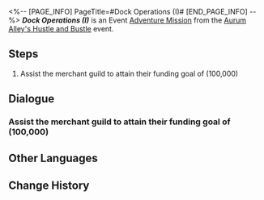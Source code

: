 <%-- [PAGE_INFO]
PageTitle=#Dock Operations (I)#
[END_PAGE_INFO] --%>
{{Stub|Dialogue.}}
{{Mission Infobox
|id            = 8003220
|title         = 
|image         = <!--Mission Dock Operations (I).png-->
|type          = Adventure
|event_name    = Aurum Alley's Hustle and Bustle
|chapter       = Aurum Alley's Hustle and Bustle
|requirements  = [[Adventure Mission]] ''[[Dock Operations (I)]]'' completed
|summary       = <!--official mission summary from Fate's Atlas-->
|characters    = Mingxi; Trailblazer
|startLocation = [[The Xianzhou Luofu]] - [[Aurum Alley]]
|world         = The Xianzhou Luofu
|area          = Aurum Alley
|prev          = 
|next          = Back in Business (II)
|rewards       = Credit*10,000
}}
'''''Dock Operations (I)''''' is an Event [[Adventure Mission]] from the [[Aurum Alley's Hustle and Bustle]] event.

==Steps==
# Assist the merchant guild to attain their funding goal of (100,000)

<!--
==Gameplay Notes==

--><!--
==Trial Character==

-->
==Dialogue==
{{Stub Dialogue}}

===Assist the merchant guild to attain their funding goal of (100,000){{subst:void|<!--800322001-->}}===
{{Mission Description|type=adventure|location=Aurum Alley|Help the merchant guild reach the dock's revenue goal, build up cooperation between the guild and the stores, plan reasonable routes... All these tasks will help revitalize Aurum Alley.<br />The Aurum Alley Merchant Guild accumulates funding through operating the docks. You should prioritize reaching the revenue goal and help the guild overcome their immediate crisis.}}
{{Dialogue Start}}
:{{tx}}
{{Dialogue End}}

==Other Languages==
{{Other Languages
|en   = Dock Operations (I)
|zhs  = 码头经营•其一
|zht  = 碼頭經營•其一
|ja   = 埠頭経営・その1
|ko   = 부두 경영•1
|es   = Operación en el muelle&nbsp;I
|fr   = Opérations des docks (I)
|ru   = Управление причалом I
|th   = การบริหารท่าเรือ 1
|vi   = Kinh Doanh Bến Cảng 1
|de   = Dockoperationen 1
|id   = Operasi Dermaga 1
|pt   = Operações da Doca (I)
}}

==Change History==
{{Change History|1.3}}
